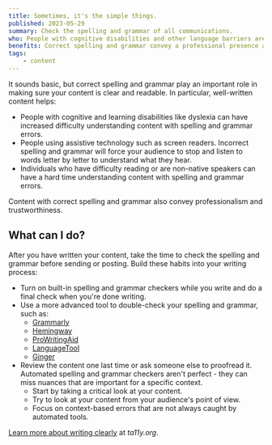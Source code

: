 ```yaml
---
title: Sometimes, it's the simple things.
published: 2023-05-29
summary: Check the spelling and grammar of all communications.
who: People with cognitive disabilities and other language barriers are supported by having good spelling and grammar.
benefits: Correct spelling and grammar convey a professional presence and all readers can more easily understand your message.
tags:
    - content
---
```



It sounds basic, but correct spelling and grammar play an important role in making sure your content is clear and readable. In particular, well-written content helps:
- People with cognitive and learning disabilities like dyslexia can have increased difficulty understanding content with spelling and grammar errors. 
- People using assistive technology such as screen readers. Incorrect spelling and grammar will force your audience to stop and listen to words letter by letter to understand what they hear.
- Individuals who have difficulty reading or are non-native speakers can have a hard time understanding content with spelling and grammar errors. 

Content with correct spelling and grammar also convey professionalism and trustworthiness. 

## What can I do?

After you have written your content, take the time to check the spelling and grammar before sending or posting. Build these habits into your writing process:
- Turn on built-in spelling and grammar checkers while you write and do a final check when you're done writing.
- Use a more advanced tool to double-check your spelling and grammar, such as:
    - [Grammarly](https://www.grammarly.com/)
    - [Hemingway](https://hemingwayapp.com/)
    - [ProWritingAid](https://prowritingaid.com/grammar-checker)
    - [LanguageTool](https://languagetool.org/)
    - [Ginger](https://www.gingersoftware.com/grammarcheck)
- Review the content one last time or ask someone else to proofread it. Automated spelling and grammar checkers aren't perfect - they can miss nuances that are important for a specific context. 
    - Start by taking a critical look at your content.
    - Try to look at your content from your audience's point of view.
    - Focus on context-based errors that are not always caught by automated tools.

[Learn more about writing clearly](https://www.ta11y.org/learning/topic?key=writing.a_intro) at *ta11y.org*.
